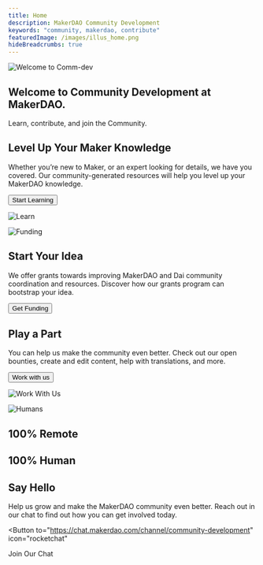 ```yaml
---
title: Home
description: MakerDAO Community Development
keywords: "community, makerdao, contribute"
featuredImage: /images/illus_home.png
hideBreadcrumbs: true
---
```


<InfoBlock>


![Welcome to Comm-dev](/images/illus_home.png)

<Box>


## Welcome to Community Development at MakerDAO.

Learn, contribute, and join the Community.

</Box>


</InfoBlock>


<InfoBlock>


<Box>


## Level Up Your Maker Knowledge

Whether you’re new to Maker, or an expert looking for details, we have you covered. Our community-generated resources will help you level up your MakerDAO knowledge.

<Button to="/learn/">Start Learning</Button>

</Box>


![Learn](/images/illus_learn.png)

</InfoBlock>


<InfoBlock>


![Funding](/images/illus_funding.png)

<Box>


## Start Your Idea

We offer grants towards improving MakerDAO and Dai community coordination and resources. Discover how our grants program can bootstrap your idea.

<Button to="/funding/">Get Funding</Button>

</Box>


</InfoBlock>


<InfoBlock>


<Box>


## Play a Part

You can help us make the community even better. Check out our open bounties, create and edit content, help with translations, and more.

<Button to="/contribute/">Work with us</Button>

</Box>


![Work With Us](/images/illus_work.png)

</InfoBlock>


<InfoBlock>


![Humans](/images/humans-of-makerdao.png)

<Box>


## 100% Remote

## 100% Human

## Say Hello

Help us grow and make the MakerDAO community even better. Reach out in our chat to find out how you can get involved today.

<Button
  to="https://chat.makerdao.com/channel/community-development"
  icon="rocketchat"
>
  Join Our Chat
</Button>

</Box>


</InfoBlock>

